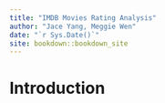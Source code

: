 ```yaml
--- 
title: "IMDB Movies Rating Analysis"
author: "Jace Yang, Meggie Wen"
date: "`r Sys.Date()`"
site: bookdown::bookdown_site
---
```


# Introduction

